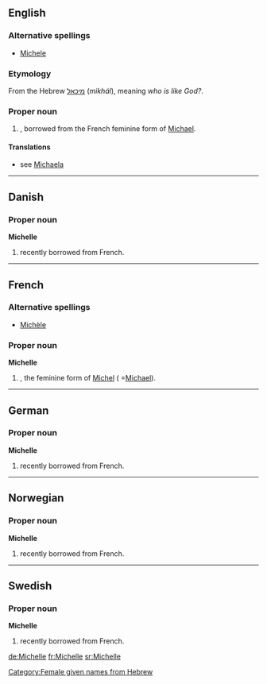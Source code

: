 ==English==

===Alternative spellings===
*[[Michele]]

===Etymology===
From the Hebrew [[מיכאל]] (''mikhál''), meaning ''who is like God?''.

===Proper noun===
{{en-proper noun}}
#{{given name|female||}} , borrowed from the French feminine form of [[Michael]].

====Translations====
*see [[Michaela]]

----

==Danish==

===Proper noun===
'''Michelle'''

# {{given name|female||da:}} recently borrowed from French.

----

==French==

===Alternative spellings===
*[[Michèle]]

===Proper noun===
'''Michelle''' {{f}}
#{{given name|female||fr:}}, the feminine form of [[Michel]] ( =[[Michael]]).

----

==German==

===Proper noun===
'''Michelle'''

# {{given name|female||de:}} recently borrowed from French.

----

==Norwegian==

===Proper noun===
'''Michelle'''

# {{given name|female||no:}} recently borrowed from French.

----

==Swedish==

===Proper noun===
'''Michelle'''

# {{given name|female||sv:}} recently borrowed from French.



[[de:Michelle]]
[[fr:Michelle]]
[[sr:Michelle]]

[[Category:Female given names from Hebrew]]